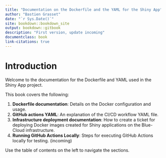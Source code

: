 ```yaml
---
title: "Documentation on the Dockerfile and the YAML for the Shiny App"
author: "Bastien Grasset"
date: "`r Sys.Date()`"
site: bookdown::bookdown_site
output: bookdown::gitbook
description: "First version, update incoming"
documentclass: book
link-citations: true
---
```


# Introduction

Welcome to the documentation for the Dockerfile and YAML used in the Shiny App project.

This book covers the following:

1. **Dockerfile documentation**: Details on the Docker configuration and usage.
2. **GitHub actions YAML**: An explanation of the CI/CD workflow YAML file.
3. **Infrastructure deployment documentation**: How to create a ticket for deploying Docker images created for Shiny applications on the Blue-Cloud infrastructure.
4. **Running GitHub Actions Locally**: Steps for executing GitHub Actions locally for testing. (incoming)

Use the table of contents on the left to navigate the sections.

